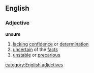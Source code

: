 ==English==
===Adjective===
'''unsure'''
#[[lacking]] [[confidence]] or [[determination]]
#[[uncertain]] of the [[fact]]s
#[[unstable]] or [[precarious]]
[[category:English adjectives]]